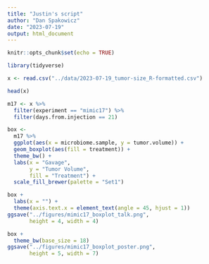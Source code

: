 ```yaml
---
title: "Justin's script"
author: "Dan Spakowicz"
date: "2023-07-19"
output: html_document
---
```


```r
knitr::opts_chunk$set(echo = TRUE)

library(tidyverse)
```

```r
x <- read.csv("../data/2023-07-19_tumor-size_R-formatted.csv")

head(x)
```

```r
m17 <- x %>%
  filter(experiment == "mimic17") %>%
  filter(days.from.injection == 21)
```


```r
box <- 
  m17 %>%
  ggplot(aes(x = microbiome.sample, y = tumor.volume)) +
  geom_boxplot(aes(fill = treatment)) +
  theme_bw() +
  labs(x = "Gavage",
       y = "Tumor Volume",
       fill = "Treatment") +
  scale_fill_brewer(palette = "Set1")

box + 
  labs(x = "") +
  theme(axis.text.x = element_text(angle = 45, hjust = 1))
ggsave("../figures/mimic17_boxplot_talk.png",
       height = 4, width = 4)

box +
  theme_bw(base_size = 18)
ggsave("../figures/mimic17_boxplot_poster.png",
       height = 5, width = 7)
```

